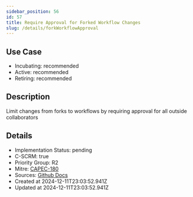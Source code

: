 ```yaml
---
sidebar_position: 56
id: 57
title: Require Approval for Forked Workflow Changes
slug: /details/forkWorkflowApproval
---
```


## Use Case
<!-- LEVELS:START -->
- Incubating: recommended
- Active: recommended
- Retiring: recommended
<!-- LEVELS:END -->

<!-- DESCRIPTION:START -->
## Description
Limit changes from forks to workflows by requiring approval for all outside collaborators
<!-- DESCRIPTION:END -->

<!-- DETAILS:START -->
## Details
- Implementation Status: pending
- C-SCRM: true
- Priority Group: R2
- Mitre: [CAPEC-180](https://capec.mitre.org/data/definitions/180.html)
- Sources: [Github Docs](https://docs.github.com/en/repositories/managing-your-repositorys-settings-and-features/enabling-features-for-your-repository/managing-github-actions-settings-for-a-repository#controlling-changes-from-forks-to-workflows-in-public-repositories)
- Created at 2024-12-11T23:03:52.941Z
- Updated at 2024-12-11T23:03:52.941Z
<!-- DETAILS:END -->
